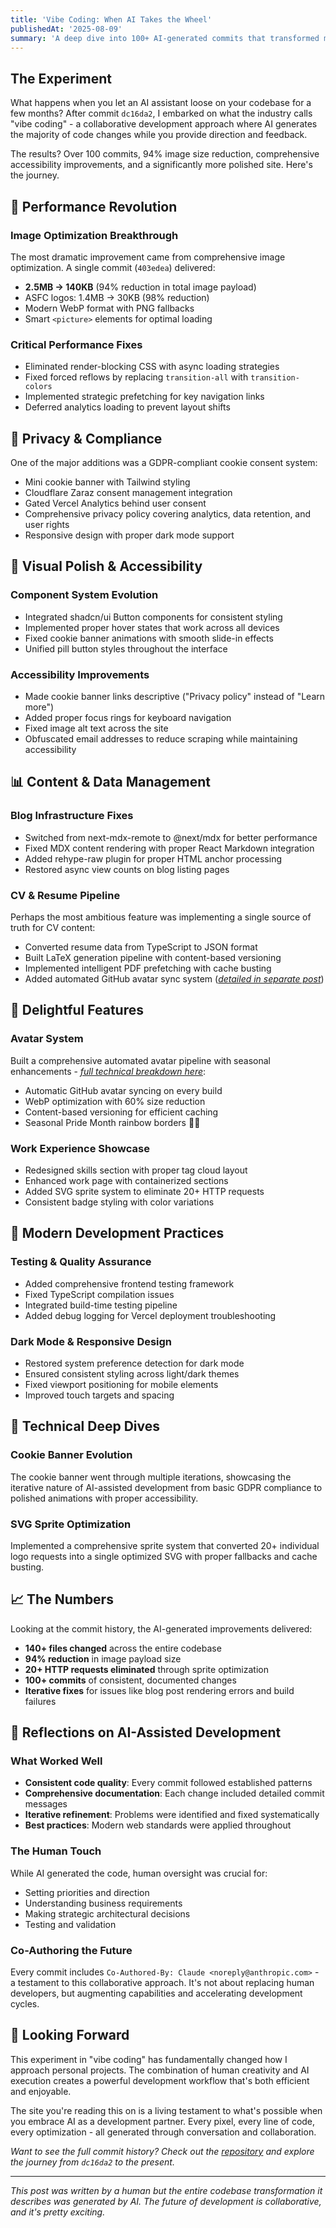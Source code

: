 ```yaml
---
title: 'Vibe Coding: When AI Takes the Wheel'
publishedAt: '2025-08-09'
summary: 'A deep dive into 100+ AI-generated commits that transformed my personal website through performance optimizations, accessibility improvements, and feature additions.'
---
```


## The Experiment

What happens when you let an AI assistant loose on your codebase for a few months? After commit `dc16da2`, I embarked on what the industry calls "vibe coding" - a collaborative development approach where AI generates the majority of code changes while you provide direction and feedback.

The results? Over 100 commits, 94% image size reduction, comprehensive accessibility improvements, and a significantly more polished site. Here's the journey.

## 🎯 Performance Revolution

### Image Optimization Breakthrough
The most dramatic improvement came from comprehensive image optimization. A single commit (`403edea`) delivered:

- **2.5MB → 140KB** (94% reduction in total image payload)
- ASFC logos: 1.4MB → 30KB (98% reduction)
- Modern WebP format with PNG fallbacks
- Smart `<picture>` elements for optimal loading

### Critical Performance Fixes
- Eliminated render-blocking CSS with async loading strategies
- Fixed forced reflows by replacing `transition-all` with `transition-colors`
- Implemented strategic prefetching for key navigation links
- Deferred analytics loading to prevent layout shifts

## 🍪 Privacy & Compliance

One of the major additions was a GDPR-compliant cookie consent system:

- Mini cookie banner with Tailwind styling
- Cloudflare Zaraz consent management integration
- Gated Vercel Analytics behind user consent
- Comprehensive privacy policy covering analytics, data retention, and user rights
- Responsive design with proper dark mode support

## 🎨 Visual Polish & Accessibility

### Component System Evolution
- Integrated shadcn/ui Button components for consistent styling
- Implemented proper hover states that work across all devices
- Fixed cookie banner animations with smooth slide-in effects
- Unified pill button styles throughout the interface

### Accessibility Improvements
- Made cookie banner links descriptive ("Privacy policy" instead of "Learn more")
- Added proper focus rings for keyboard navigation
- Fixed image alt text across the site
- Obfuscated email addresses to reduce scraping while maintaining accessibility

## 📊 Content & Data Management

### Blog Infrastructure Fixes
- Switched from next-mdx-remote to @next/mdx for better performance
- Fixed MDX content rendering with proper React Markdown integration
- Added rehype-raw plugin for proper HTML anchor processing
- Restored async view counts on blog listing pages

### CV & Resume Pipeline
Perhaps the most ambitious feature was implementing a single source of truth for CV content:

- Converted resume data from TypeScript to JSON format
- Built LaTeX generation pipeline with content-based versioning
- Implemented intelligent PDF prefetching with cache busting
- Added automated GitHub avatar sync system (*[detailed in separate post](/blog/github-image-sync)*)

## 🌈 Delightful Features

### Avatar System
Built a comprehensive automated avatar pipeline with seasonal enhancements - *[full technical breakdown here](/blog/github-image-sync)*:

- Automatic GitHub avatar syncing on every build
- WebP optimization with 60% size reduction
- Content-based versioning for efficient caching  
- Seasonal Pride Month rainbow borders 🏳️‍🌈

### Work Experience Showcase
- Redesigned skills section with proper tag cloud layout
- Enhanced work page with containerized sections
- Added SVG sprite system to eliminate 20+ HTTP requests
- Consistent badge styling with color variations

## 📱 Modern Development Practices

### Testing & Quality Assurance
- Added comprehensive frontend testing framework
- Fixed TypeScript compilation issues
- Integrated build-time testing pipeline
- Added debug logging for Vercel deployment troubleshooting

### Dark Mode & Responsive Design
- Restored system preference detection for dark mode
- Ensured consistent styling across light/dark themes
- Fixed viewport positioning for mobile elements
- Improved touch targets and spacing

## 🔧 Technical Deep Dives

### Cookie Banner Evolution
The cookie banner went through multiple iterations, showcasing the iterative nature of AI-assisted development from basic GDPR compliance to polished animations with proper accessibility.

### SVG Sprite Optimization
Implemented a comprehensive sprite system that converted 20+ individual logo requests into a single optimized SVG with proper fallbacks and cache busting.

## 📈 The Numbers

Looking at the commit history, the AI-generated improvements delivered:

- **140+ files changed** across the entire codebase
- **94% reduction** in image payload size
- **20+ HTTP requests eliminated** through sprite optimization
- **100+ commits** of consistent, documented changes
- **Iterative fixes** for issues like blog post rendering errors and build failures

## 🤔 Reflections on AI-Assisted Development

### What Worked Well
- **Consistent code quality**: Every commit followed established patterns
- **Comprehensive documentation**: Each change included detailed commit messages
- **Iterative refinement**: Problems were identified and fixed systematically
- **Best practices**: Modern web standards were applied throughout

### The Human Touch
While AI generated the code, human oversight was crucial for:
- Setting priorities and direction
- Understanding business requirements
- Making strategic architectural decisions
- Testing and validation

### Co-Authoring the Future
Every commit includes `Co-Authored-By: Claude <noreply@anthropic.com>` - a testament to this collaborative approach. It's not about replacing human developers, but augmenting capabilities and accelerating development cycles.

## 🚀 Looking Forward

This experiment in "vibe coding" has fundamentally changed how I approach personal projects. The combination of human creativity and AI execution creates a powerful development workflow that's both efficient and enjoyable.

The site you're reading this on is a living testament to what's possible when you embrace AI as a development partner. Every pixel, every line of code, every optimization - all generated through conversation and collaboration.

*Want to see the full commit history? Check out the [repository](https://github.com/sainsw/ainsworth.dev) and explore the journey from `dc16da2` to the present.*

---

*This post was written by a human but the entire codebase transformation it describes was generated by AI. The future of development is collaborative, and it's pretty exciting.*